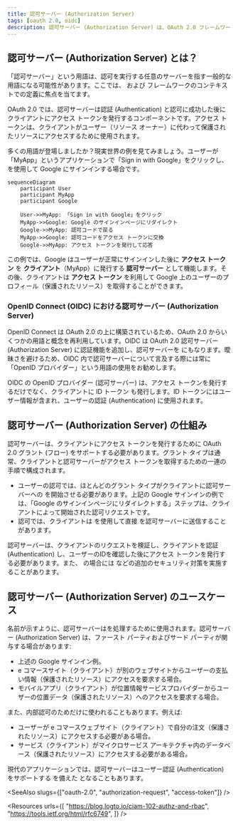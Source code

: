 ```yaml
---
title: 認可サーバー (Authorization Server)
tags: [oauth 2.0, oidc]
description: 認可サーバー (Authorization Server) は、OAuth 2.0 フレームワークの一部であり、クライアントが認証 (Authentication) と認可に成功した後にアクセス トークン (Access Token) を発行します。また、OpenID Connect (OIDC) において ID トークン (ID Token) をクライアントに発行する OpenID プロバイダー (OP) でもあります。
---
```


## 認可サーバー (Authorization Server) とは？

「認可サーバー」という用語は、認可を実行する任意のサーバーを指す一般的な用語になる可能性があります。ここでは、<Ref slug="oauth-2.0" /> および <Ref slug="openid-connect" /> フレームワークのコンテキストでの定義に焦点を当てます。

OAuth 2.0 では、認可サーバーは認証 (Authentication) と認可に成功した後にクライアントに<Ref slug="access-token">アクセス トークン</Ref>を発行するコンポーネントです。アクセス トークンは、クライアントがユーザー（リソース オーナー）に代わって保護されたリソースにアクセスするために使用されます。

多くの用語が登場しましたか？現実世界の例を見てみましょう。ユーザーが「MyApp」というアプリケーションで「Sign in with Google」をクリックし、<Ref slug="authorization-code-flow" /> を使用して Google にサインインする場合です。

```mermaid
sequenceDiagram
    participant User
    participant MyApp
    participant Google

    User->>MyApp: 「Sign in with Google」をクリック
    MyApp->>Google: Google のサインインページにリダイレクト
    Google->>MyApp: 認可コードで戻る
    MyApp->>Google: 認可コードをアクセス トークンに交換
    Google->>MyApp: アクセス トークンを発行して応答
```

この例では、Google はユーザーが正常にサインインした後に **アクセス トークン** を **クライアント**（MyApp）に発行する **認可サーバー** として機能します。その後、クライアントは **アクセス トークン** を利用して Google 上のユーザーのプロフィール（保護されたリソース）を取得することができます。

### OpenID Connect (OIDC) における認可サーバー (Authorization Server)

OpenID Connect は OAuth 2.0 の上に構築されているため、OAuth 2.0 からいくつかの用語と概念を再利用しています。OIDC は OAuth 2.0 認可サーバー (Authorization Server) に認証機能を追加し、認可サーバーを <Ref slug="openid-connect" headingId="openid-provider-op" /> にもなります。曖昧さを避けるため、OIDC 内で認可サーバーについて言及する際には常に「OpenID プロバイダー」という用語の使用をお勧めします。

OIDC の OpenID プロバイダー (認可サーバー) は、アクセス トークンを発行するだけでなく、クライアントに <Ref slug="id-token">ID トークン</Ref> も発行します。ID トークンにはユーザー情報が含まれ、ユーザーの認証 (Authentication) に使用されます。

## 認可サーバー (Authorization Server) の仕組み

認可サーバーは、クライアントにアクセス トークンを発行するために <Ref slug="oauth-2.0-grant">OAuth 2.0 グラント (フロー)</Ref> をサポートする必要があります。グラント タイプは通常、クライアントと認可サーバーがアクセス トークンを取得するための一連の手順で構成されます。

- ユーザーの認可では、ほとんどのグラント タイプがクライアントに認可サーバーへの <Ref slug="authorization-request" /> を開始させる必要があります。上記の Google サインインの例では、「Google のサインインページにリダイレクトする」ステップは、クライアントによって開始された認可リクエストです。
- <Ref slug="machine-to-machine" /> 認可では、クライアントは <Ref slug="client-credentials-flow" /> を使用して直接 <Ref slug="token-request" /> を認可サーバーに送信することがあります。

認可サーバーは、クライアントのリクエストを検証し、クライアントを認証 (Authentication) し、ユーザーのIDを確認した後にアクセス トークンを発行する必要があります。また、<Ref slug="authorization-code-flow" /> の場合には <Ref slug="pkce" /> などの追加のセキュリティ対策を実施することがあります。

## 認可サーバー (Authorization Server) のユースケース

名前が示すように、認可サーバーは<Ref slug="authorization" />を処理するために使用されます。認可サーバー (Authorization Server) は、ファースト パーティおよびサード パーティが関与する場合があります:

- 上述の Google サインイン例。
- e コマースサイト（クライアント）が別のウェブサイトからユーザーの支払い情報（保護されたリソース）にアクセスを要求する場合。
- モバイルアプリ（クライアント）が位置情報サービスプロバイダーからユーザーの位置データ（保護されたリソース）へのアクセスを要求する場合。

また、内部認可のためだけに使われることもあります。例えば:

- ユーザーが e コマースウェブサイト（クライアント）で自分の注文（保護されたリソース）にアクセスする必要がある場合。
- サービス（クライアント）がマイクロサービス アーキテクチャ内のデータベース（保護されたリソース）にアクセスする必要がある場合。

現代のアプリケーションでは、認可サーバーはユーザー認証 (Authentication) をサポートする <Ref slug="openid-connect" /> を備えた <Ref slug="identity-provider" /> となることもあります。

<SeeAlso slugs={["oauth-2.0", "authorization-request", "access-token"]} />

<Resources
  urls={[
    "https://blog.logto.io/ciam-102-authz-and-rbac",
    "https://tools.ietf.org/html/rfc6749",
  ]}
/>